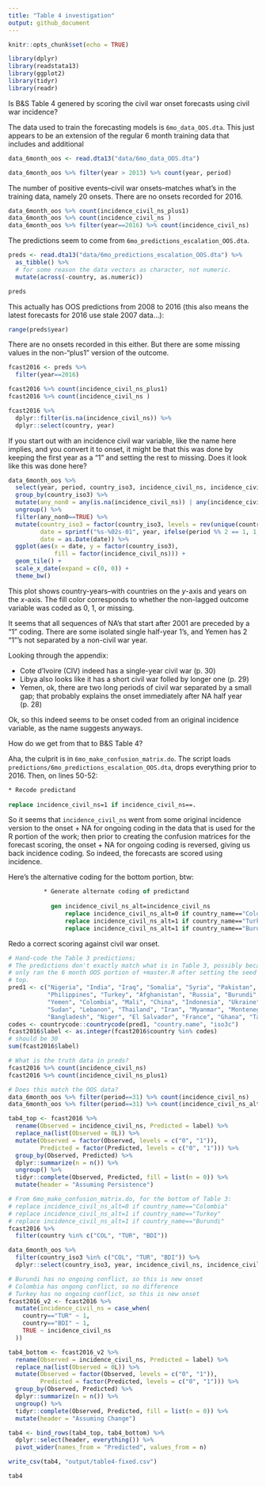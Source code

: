```yaml
---
title: "Table 4 investigation"
output: github_document
---
```


```r
knitr::opts_chunk$set(echo = TRUE)

library(dplyr)
library(readstata13)
library(ggplot2)
library(tidyr)
library(readr)
```

Is B&S Table 4 genered by scoring the civil war onset forecasts using civil war incidence?

The data used to train the forecasting models is `6mo_data_OOS.dta`. This just appears to be an extension of the regular 6 month training data that includes and additional 

```r
data_6month_oos <- read.dta13("data/6mo_data_OOS.dta")

data_6month_oos %>% filter(year > 2013) %>% count(year, period)
```

The number of positive events--civil war onsets--matches what's in the training data, namely 20 onsets. There are no onsets recorded for 2016. 

```r
data_6month_oos %>% count(incidence_civil_ns_plus1)
data_6month_oos %>% count(incidence_civil_ns ) 
data_6month_oos %>% filter(year==2016) %>% count(incidence_civil_ns)
```

The predictions seem to come from `6mo_predictions_escalation_OOS.dta`.

```r
preds <- read.dta13("data/6mo_predictions_escalation_OOS.dta") %>%
  as_tibble() %>%
  # for some reason the data vectors as character, not numeric. 
  mutate(across(-country, as.numeric))

preds
```

This actually has OOS predictions from 2008 to 2016 (this also means the latest forecasts for 2016 use stale 2007 data...):

```r
range(preds$year)
```

There are no onsets recorded in this either. But there are some missing values in the non-"plus1" version of the outcome. 

```r
fcast2016 <- preds %>%
  filter(year==2016)

fcast2016 %>% count(incidence_civil_ns_plus1)
fcast2016 %>% count(incidence_civil_ns )

fcast2016 %>%
  dplyr::filter(is.na(incidence_civil_ns)) %>%
  dplyr::select(country, year)
```

If you start out with an incidence civil war variable, like the name here implies, and you convert it to onset, it might be that this was done by keeping the first year as a "1" and setting the rest to missing. Does it look like this was done here?


```r
data_6month_oos %>%
  select(year, period, country_iso3, incidence_civil_ns, incidence_civil_ns_plus1) %>%
  group_by(country_iso3) %>%
  mutate(any_non0 = any(is.na(incidence_civil_ns)) | any(incidence_civil_ns==1)) %>%
  ungroup() %>%
  filter(any_non0==TRUE) %>%
  mutate(country_iso3 = factor(country_iso3, levels = rev(unique(country_iso3))),
         date = sprintf("%s-%02s-01", year, ifelse(period %% 2 == 1, 1, 7)),
         date = as.Date(date)) %>%
  ggplot(aes(x = date, y = factor(country_iso3), 
             fill = factor(incidence_civil_ns))) +
  geom_tile() +
  scale_x_date(expand = c(0, 0)) +
  theme_bw()
```

This plot shows country-years--with countries on the *y*-axis and years on the *x*-axis. The fill color corresponds to whether the non-lagged outcome variable was coded as 0, 1, or missing. 

It seems that all sequences of NA's that start after 2001 are preceded by a "1" coding. There are some isolated single half-year 1's, and Yemen has 2 "1"'s not separated by a non-civil war year. 

Looking through the appendix:

- Cote d'Ivoire (CIV) indeed has a single-year civil war (p. 30)
- Libya also looks like it has a short civil war folled by longer one (p. 29)
- Yemen, ok, there are two long periods of civil war separated by a small gap; that probably explains the onset immediately after NA half year (p. 28)

Ok, so this indeed seems to be onset coded from an original incidence variable, as the name suggests anyways. 

How do we get from that to B&S Table 4? 

Aha, the culprit is in `6mo_make_confusion_matrix.do`. The script loads `predictions/6mo_predictions_escalation_OOS.dta`, drops everything prior to 2016. Then, on lines 50-52:

```stata
* Recode predictand
		
replace incidence_civil_ns=1 if incidence_civil_ns==.
```

So it seems that `incidence_civil_ns` went from some original incidence version to the onset + NA for ongoing coding in the data that is used for the R portion of the work; then prior to creating the confusion matrices for the forecast scoring, the onset + NA for ongoing coding is reversed, giving us back incidence coding. So indeed, the forecasts are scored using incidence. 

Here's the alternative coding for the bottom portion, btw:

```stata
		  * Generate alternate coding of predictand
		
			gen incidence_civil_ns_alt=incidence_civil_ns
				replace incidence_civil_ns_alt=0 if country_name=="Colombia"
				replace incidence_civil_ns_alt=1 if country_name=="Turkey"
				replace incidence_civil_ns_alt=1 if country_name=="Burundi"
```

Redo a correct scoring against civil war onset. 

```r
# Hand-code the Table 3 predictions;
# The predictions don't exactly match what is in Table 3, possibly because I
# only ran the 6 month OOS portion of +master.R after setting the seed at the
# top.
pred1 <- c("Nigeria", "India", "Iraq", "Somalia", "Syria", "Pakistan",
           "Philippines", "Turkey", "Afghanistan", "Russia", "Burundi", "Egypt",
           "Yemen", "Colombia", "Mali", "China", "Indonesia", "Ukraine",
           "Sudan", "Lebanon", "Thailand", "Iran", "Myanmar", "Montenegro",
           "Bangladesh", "Niger", "El Salvador", "France", "Ghana", "Tajikistan")
codes <- countrycode::countrycode(pred1, "country.name", "iso3c")
fcast2016$label <- as.integer(fcast2016$country %in% codes)
# should be 30
sum(fcast2016$label)

# What is the truth data in preds?
fcast2016 %>% count(incidence_civil_ns)
fcast2016 %>% count(incidence_civil_ns_plus1)

# Does this match the OOS data?
data_6month_oos %>% filter(period==31) %>% count(incidence_civil_ns)
data_6month_oos %>% filter(period==31) %>% count(incidence_civil_ns_alt1_plus1)

tab4_top <- fcast2016 %>%
  rename(Observed = incidence_civil_ns, Predicted = label) %>%
  replace_na(list(Observed = 0L)) %>%
  mutate(Observed = factor(Observed, levels = c("0", "1")),
         Predicted = factor(Predicted, levels = c("0", "1"))) %>%
  group_by(Observed, Predicted) %>%
  dplyr::summarize(n = n()) %>%
  ungroup() %>%
  tidyr::complete(Observed, Predicted, fill = list(n = 0)) %>%
  mutate(header = "Assuming Persistence")

# From 6mo_make_confusion_matrix.do, for the bottom of Table 3:
# replace incidence_civil_ns_alt=0 if country_name=="Colombia"
# replace incidence_civil_ns_alt=1 if country_name=="Turkey"
# replace incidence_civil_ns_alt=1 if country_name=="Burundi"
fcast2016 %>%
  filter(country %in% c("COL", "TUR", "BDI"))

data_6month_oos %>%
  filter(country_iso3 %in% c("COL", "TUR", "BDI")) %>%
  dplyr::select(country_iso3, year, incidence_civil_ns, incidence_civil_ns_plus1)

# Burundi has no ongoing conflict, so this is new onset
# Colombia has ongong conflict, so no difference
# Turkey has no ongoing conflict, so this is new onset
fcast2016_v2 <- fcast2016 %>%
  mutate(incidence_civil_ns = case_when(
    country=="TUR" ~ 1,
    country=="BDI" ~ 1,
    TRUE ~ incidence_civil_ns
  ))

tab4_bottom <- fcast2016_v2 %>%
  rename(Observed = incidence_civil_ns, Predicted = label) %>%
  replace_na(list(Observed = 0L)) %>%
  mutate(Observed = factor(Observed, levels = c("0", "1")),
         Predicted = factor(Predicted, levels = c("0", "1"))) %>%
  group_by(Observed, Predicted) %>%
  dplyr::summarize(n = n()) %>%
  ungroup() %>%
  tidyr::complete(Observed, Predicted, fill = list(n = 0)) %>%
  mutate(header = "Assuming Change")

tab4 <- bind_rows(tab4_top, tab4_bottom) %>%
  dplyr::select(header, everything()) %>%
  pivot_wider(names_from = "Predicted", values_from = n)

write_csv(tab4, "output/table4-fixed.csv")

tab4
```

